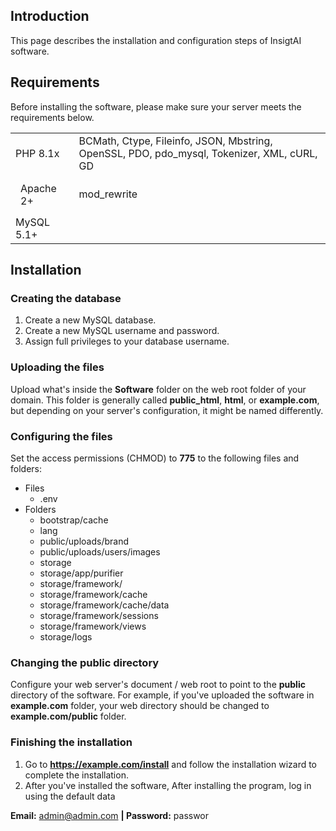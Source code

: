 ## Introduction

This page describes the installation and configuration steps of InsigtAI software.

## Requirements

Before installing the software, please make sure your server meets the requirements below.

<table><tbody><tr><td>PHP 8.1x</td><td>BCMath, Ctype, Fileinfo, JSON, Mbstring, OpenSSL, PDO, pdo_mysql, Tokenizer, XML, cURL, GD</td></tr><tr><td style="border:0px solid rgb(229, 231, 235);padding:0.75rem 1rem;">Apache 2+</td><td>mod_rewrite</td></tr><tr><td>MySQL 5.1+</td><td>&nbsp;</td></tr></tbody></table>

## Installation

### Creating the database

1.  Create a new MySQL database.
2.  Create a new MySQL username and password.
3.  Assign full privileges to your database username.

### Uploading the files

Upload what's inside the **Software** folder on the web root folder of your domain. This folder is generally called **public\_html**, **html**, or **example.com**, but depending on your server's configuration, it might be named differently.

### Configuring the files

Set the access permissions (CHMOD) to **775** to the following files and folders:

*   Files
    *   .env
*   Folders
    *   bootstrap/cache
    *   lang
    *   public/uploads/brand
    *   public/uploads/users/images
    *   storage
    *   storage/app/purifier
    *   storage/framework/
    *   storage/framework/cache
    *   storage/framework/cache/data
    *   storage/framework/sessions
    *   storage/framework/views
    *   storage/logs

### Changing the public directory

Configure your web server's document / web root to point to the **public** directory of the software. For example, if you've uploaded the software in **example.com** folder, your web directory should be changed to **example.com/public** folder.

### Finishing the installation

1.  Go to **https://example.com/install** and follow the installation wizard to complete the installation.
2.  After you've installed the software, After installing the program, log in using the default data

**Email:** [admin@admin.com](mailto:admin@admin.com) **| Password:** passwor
